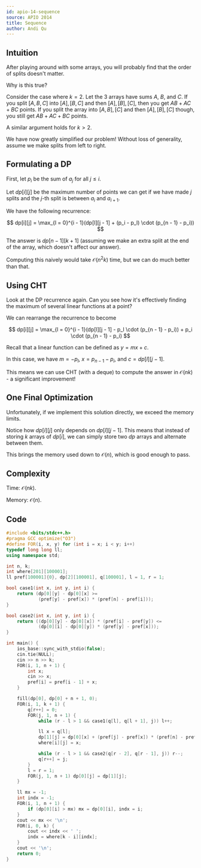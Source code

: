 ```yaml
---
id: apio-14-sequence
source: APIO 2014
title: Sequence
author: Andi Qu
---
```


## Intuition

After playing around with some arrays, you will probably find that the order of splits doesn't matter.

Why is this true?

Consider the case where $k = 2$. Let the 3 arrays have sums $A$, $B$, and $C$. If you split $[A, B, C]$ into $[A], [B, C]$ and then $[A], [B], [C]$, then you get $AB + AC + BC$ points. If you split the array into $[A, B], [C]$ and then $[A], [B], [C]$ though, you still get $AB + AC + BC$ points.

A similar argument holds for $k > 2$.

We have now greatly simplified our problem! Without loss of generality, assume we make splits from left to right.

## Formulating a DP

First, let $p_i$ be the sum of $a_j$ for all $j \leq i$.

Let $dp[i][j]$ be the maximum number of points we can get if we have made $j$ splits and the $j$-th split is between $a_i$ and $a_{i + 1}$.

We have the following recurrence:

$$
dp[i][j] = \max_{l = 0}^{i - 1}(dp[l][j - 1] + (p_i - p_l) \cdot (p_{n - 1} - p_i))
$$

The answer is $dp[n - 1][k + 1]$ (assuming we make an extra split at the end of the array, which doesn't affect our answer).

Computing this naively would take $\mathcal{O}(n^2k)$ time, but we can do much better than that.

## Using CHT

Look at the DP recurrence again. Can you see how it's effectively finding the maximum of several linear functions at a point?

We can rearrange the recurrence to become

$$
dp[i][j] = \max_{l = 0}^{i - 1}(dp[l][j - 1] - p_l \cdot (p_{n - 1} - p_i)) + p_i \cdot (p_{n - 1} - p_i)
$$

Recall that a linear function can be defined as $y = mx + c$.

In this case, we have $m = -p_l$, $x = p_{n - 1} - p_i$, and $c = dp[l][j - 1]$.

This means we can use CHT (with a deque) to compute the answer in $\mathcal{O}(nk)$ - a significant improvement!

## One Final Optimization

Unfortunately, if we implement this solution directly, we exceed the memory limits.

Notice how $dp[i][j]$ only depends on $dp[l][j - 1]$. This means that instead of storing $k$ arrays of $dp[i]$, we can simply store two $dp$ arrays and alternate between them.

This brings the memory used down to $\mathcal{O}(n)$, which is good enough to pass.

## Complexity

Time: $\mathcal{O}(nk)$.

Memory: $\mathcal{O}(n)$.

## Code

```cpp
#include <bits/stdc++.h>
#pragma GCC optimize("O3")
#define FOR(i, x, y) for (int i = x; i < y; i++)
typedef long long ll;
using namespace std;

int n, k;
int where[201][100001];
ll pref[100001]{0}, dp[2][100001], q[100001], l = 1, r = 1;

bool case1(int x, int y, int i) {
    return (dp[0][y] - dp[0][x] >=
            (pref[y] - pref[x]) * (pref[n] - pref[i]));
}

bool case2(int x, int y, int i) {
    return ((dp[0][y] - dp[0][x]) * (pref[i] - pref[y]) <=
            (dp[0][i] - dp[0][y]) * (pref[y] - pref[x]));
}

int main() {
    ios_base::sync_with_stdio(false);
    cin.tie(NULL);
    cin >> n >> k;
    FOR(i, 1, n + 1) {
        int x;
        cin >> x;
        pref[i] = pref[i - 1] + x;
    }

    fill(dp[0], dp[0] + n + 1, 0);
    FOR(i, 1, k + 1) {
        q[r++] = 0;
        FOR(j, 1, n + 1) {
            while (r - l > 1 && case1(q[l], q[l + 1], j)) l++;

            ll x = q[l];
            dp[1][j] = dp[0][x] + (pref[j] - pref[x]) * (pref[n] - pref[j]);
            where[i][j] = x;

            while (r - l > 1 && case2(q[r - 2], q[r - 1], j)) r--;
            q[r++] = j;
        }
        l = r = 1;
        FOR(j, 1, n + 1) dp[0][j] = dp[1][j];
    }

    ll mx = -1;
    int indx = -1;
    FOR(i, 1, n + 1) {
        if (dp[0][i] > mx) mx = dp[0][i], indx = i;
    }
    cout << mx << '\n';
    FOR(i, 0, k) {
        cout << indx << ' ';
        indx = where[k - i][indx];
    }
    cout << '\n';
    return 0;
}
```
